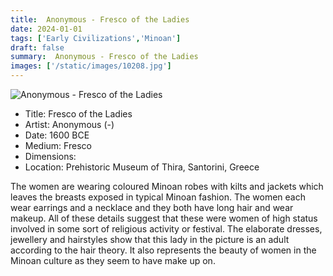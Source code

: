 ```yaml
---
title:  Anonymous - Fresco of the Ladies
date: 2024-01-01
tags: ['Early Civilizations','Minoan']
draft: false
summary:  Anonymous - Fresco of the Ladies
images: ['/static/images/10208.jpg']
---
```


![ Anonymous - Fresco of the Ladies](/static/images/10208.jpg)

* Title: Fresco of the Ladies
* Artist:  Anonymous (-)
* Date: 1600 BCE
* Medium: Fresco
* Dimensions: 
* Location: Prehistoric Museum of Thira, Santorini, Greece

The women are wearing coloured Minoan robes with kilts and jackets which leaves the breasts exposed in typical Minoan fashion. The women each wear earrings and a necklace and they both have long hair and wear makeup. All of these details suggest that these were women of high status involved in some sort of religious activity or festival. The elaborate dresses, jewellery and hairstyles show that this lady in the picture is an adult according to the hair theory. It also represents the beauty of women in the Minoan culture as they seem to have make up on. 
